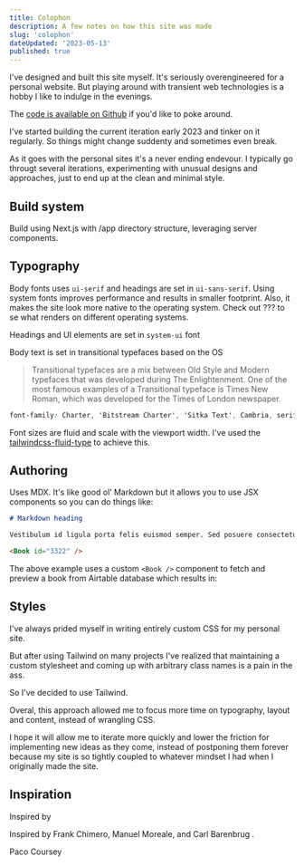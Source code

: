 ```yaml
---
title: Colophon
description: A few notes on how this site was made
slug: 'colophon'
dateUpdated: '2023-05-13'
published: true
---
```


I've designed and built this site myself. It's seriously overengineered for a personal website. But playing around with transient web technologies is a hobby I like to indulge in the evenings. 

The [code is available on Github](https://github.com/iljapanic/iljapanic-com) if you'd like to poke around.

I've started building the current iteration early 2023 and tinker on it regularly. So things might change suddenty and sometimes even break.

As it goes with the personal sites it's a never ending endevour. I typically go througt several iterations, experimenting with unusual designs and approaches, just to end up at the clean and minimal style.

## Build system
Build using Next.js with /app directory structure, leveraging server components.

## Typography

Body fonts uses `ui-serif` and headings are set in `ui-sans-serif`. Using system fonts improves performance and results in smaller footprint. Also, it makes the site look more native to the operating system. Check out ??? to se what renders on different operating systems.

Headings and UI elements are set in `system-ui` font 

Body text is set in transitional typefaces based on the OS

> Transitional typefaces are a mix between Old Style and Modern typefaces that was developed during The Enlightenment. One of the most famous examples of a Transitional typeface is Times New Roman, which was developed for the Times of London newspaper.

```css
font-family: Charter, 'Bitstream Charter', 'Sitka Text', Cambria, serif;
```



Font sizes are fluid and scale with the viewport width. I've used the [tailwindcss-fluid-type](https://github.com/davidhellmann/tailwindcss-fluid-type) to achieve this.



## Authoring

Uses MDX. It's like good ol’ Markdown but it allows you to use JSX components so you can do things like:

```md
# Markdown heading

Vestibulum id ligula porta felis euismod semper. Sed posuere consectetur est at lobortis.

<Book id="3322" />
```

The above example uses a custom `<Book />` component to fetch and preview a book from Airtable database which results in:

## Styles

I've always prided myself in writing entirely custom CSS for my personal site.

But after using Tailwind on many projects I've realized that maintaining a custom stylesheet and coming up with arbitrary class names is a pain in the ass.

So I've decided to use Tailwind.

Overal, this approach allowed me to focus more time on typography, layout and content, instead of wrangling CSS.

I hope it will allow me to iterate more quickly and lower the friction for implementing new ideas as they come, instead of postponing them forever because my site is so tightly coupled to whatever mindset I had when I originally made the site.


## Inspiration

Inspired by

Inspired by Frank Chimero, Manuel Moreale, and Carl Barenbrug .


Paco Coursey



